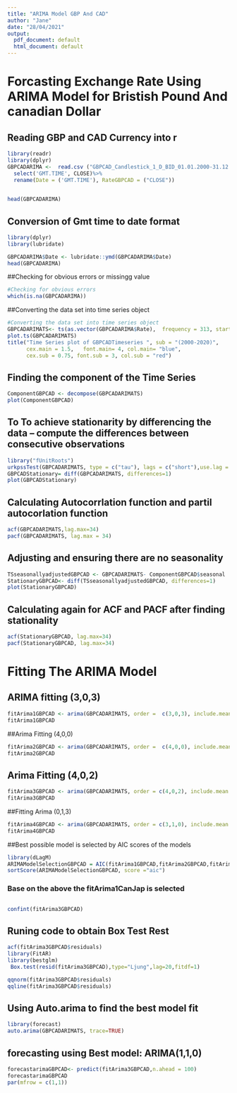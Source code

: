 ```yaml
---
title: "ARIMA Model GBP And CAD"
author: "Jane"
date: "28/04/2021"
output:
  pdf_document: default
  html_document: default
---
```




# Forcasting Exchange Rate Using ARIMA Model for Bristish Pound And canadian Dollar

## Reading GBP and CAD Currency into r
```r
library(readr)
library(dplyr)
GBPCADARIMA <-  read.csv ("GBPCAD_Candlestick_1_D_BID_01.01.2000-31.12.2020.csv")%>%
  select('GMT.TIME', CLOSE)%>%
  rename(Date = ('GMT.TIME'), RateGBPCAD = ("CLOSE"))

  
head(GBPCADARIMA)
```

## Conversion of Gmt time to date format
```r
library(dplyr)
library(lubridate)

GBPCADARIMA$Date <- lubridate::ymd(GBPCADARIMA$Date)
head(GBPCADARIMA)

```



##Checking for obvious errors or missingg value
```r
#Checking for obvious errors
which(is.na(GBPCADARIMA))

```

##Converting the data set into time series object

```r
#Converting the data set into time series object
GBPCADARIMATS<- ts(as.vector(GBPCADARIMA$Rate),  frequency = 313, start= c(2000,01,03))
plot.ts(GBPCADARIMATS)
title("Time Series plot of GBPCADTimeseries ", sub = "(2000-2020)",
      cex.main = 1.5,   font.main= 4, col.main= "blue",
      cex.sub = 0.75, font.sub = 3, col.sub = "red")
```


## Finding the component of the Time Series

```r
ComponentGBPCAD <- decompose(GBPCADARIMATS)
plot(ComponentGBPCAD)
```

## To To achieve stationarity by differencing the data – compute the differences between consecutive observations

```r
library("fUnitRoots")
urkpssTest(GBPCADARIMATS, type = c("tau"), lags = c("short"),use.lag = NULL, doplot = TRUE)
GBPCADStationary= diff(GBPCADARIMATS, differences=1)
plot(GBPCADStationary)
```


## Calculating Autocorrlation function and partil autocorlation function


```r
acf(GBPCADARIMATS,lag.max=34)
pacf(GBPCADARIMATS, lag.max = 34)
```


## Adjusting and ensuring there are no seasonality
```r
TSseasonallyadjustedGBPCAD <- GBPCADARIMATS- ComponentGBPCAD$seasonal 
StationaryGBPCAD<- diff(TSseasonallyadjustedGBPCAD, differences=1)
plot(StationaryGBPCAD)
```


## Calculating again for ACF and PACF after finding stationality

```r
acf(StationaryGBPCAD, lag.max=34)
pacf(StationaryGBPCAD, lag.max=34)
```


# Fitting The ARIMA Model
## ARIMA fitting (3,0,3)

```r
fitArima1GBPCAD <- arima(GBPCADARIMATS, order =  c(3,0,3), include.mean = TRUE)
fitArima1GBPCAD
```


##Arima Fitting (4,0,0)

```r
fitArima2GBPCAD <- arima(GBPCADARIMATS, order =  c(4,0,0), include.mean = TRUE)
fitArima2GBPCAD
```

## Arima Fitting (4,0,2)

```r
fitArima3GBPCAD <- arima(GBPCADARIMATS, order = c(4,0,2), include.mean = TRUE)
fitArima3GBPCAD
```


##Fitting Arima (0,1,3)

```r
fitArima4GBPCAD <- arima(GBPCADARIMATS, order = c(3,1,0), include.mean = TRUE)
fitArima4GBPCAD
```


##Best possible model is selected by AIC scores of the models



```r
library(dLagM)
ARIMAModelSelectionGBPCAD = AIC(fitArima1GBPCAD,fitArima2GBPCAD,fitArima3GBPCAD,fitArima4GBPCAD)
sortScore(ARIMAModelSelectionGBPCAD, score ="aic")
```

### Base on the above the fitArima1CanJap is selected

##

```r
confint(fitArima3GBPCAD)
```

## Runing code to obtain Box Test Rest

```r
acf(fitArima3GBPCAD$residuals)
library(FitAR)
library(bestglm)
 Box.test(resid(fitArima3GBPCAD),type="Ljung",lag=20,fitdf=1)

qqnorm(fitArima3GBPCAD$residuals)
qqline(fitArima3GBPCAD$residuals)
```


## Using Auto.arima to find the best model fit

```r
library(forecast)
auto.arima(GBPCADARIMATS, trace=TRUE)
```




## forecasting using  Best model: ARIMA(1,1,0)    

```r
forecastarimaGBPCAD<- predict(fitArima3GBPCAD,n.ahead = 100)
forecastarimaGBPCAD
par(mfrow = c(1,1))
```



